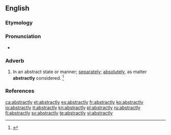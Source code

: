 ==English==

===Etymology===
{{suffix|abstract|ly|lang=en}}

===Pronunciation===
* {{a|US}} {{IPA|/æbˈstɹækt.li/|lang=en}}

===Adverb===
{{en-adv}}

# In an abstract state or manner; [[separately]]; [[absolutely]], as matter '''abstractly''' considered. {{defdate|First attested around 1350 to 1470.}}<ref name=SOED>{{R:SOED5|page=10}}</ref>

===References===
<references/>

[[ca:abstractly]]
[[et:abstractly]]
[[es:abstractly]]
[[fr:abstractly]]
[[ko:abstractly]]
[[io:abstractly]]
[[it:abstractly]]
[[kn:abstractly]]
[[pl:abstractly]]
[[ru:abstractly]]
[[fi:abstractly]]
[[sv:abstractly]]
[[te:abstractly]]
[[vi:abstractly]]